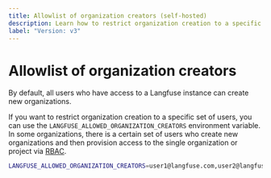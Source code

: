 ```yaml
---
title: Allowlist of organization creators (self-hosted)
description: Learn how to restrict organization creation to a specific set of users in your self-hosted Langfuse deployment.
label: "Version: v3"
---
```


# Allowlist of organization creators

By default, all users who have access to a Langfuse instance can create new organizations.

If you want to restrict organization creation to a specific set of users, you can use the `LANGFUSE_ALLOWED_ORGANIZATION_CREATORS` environment variable. In some organizations, there is a certain set of users who create new organizations and then provision access to the single organization or project via [RBAC](/docs/rbac).

```bash filename=".env"
LANGFUSE_ALLOWED_ORGANIZATION_CREATORS=user1@langfuse.com,user2@langfuse.com
```
